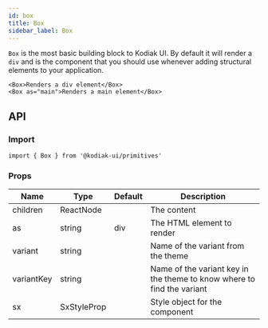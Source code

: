 ```yaml
---
id: box
title: Box
sidebar_label: Box
---
```


`Box` is the most basic building block to Kodiak UI. By default it will render a `div` and is the component that you should use whenever adding structural elements to your application.

```tsx
<Box>Renders a div element</Box>
<Box as="main">Renders a main element</Box>
```

## API

### Import

```tsx
import { Box } from '@kodiak-ui/primitives'
```

### Props

| Name       | Type        | Default | Description                                                            |
| ---------- | ----------- | ------- | ---------------------------------------------------------------------- |
| children   | ReactNode   |         | The content                                                            |
| as         | string      | div     | The HTML element to render                                             |
| variant    | string      |         | Name of the variant from the theme                                     |
| variantKey | string      |         | Name of the variant key in the theme to know where to find the variant |
| sx         | SxStyleProp |         | Style object for the component                                         |
